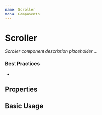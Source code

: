 ```yaml
---
name: Scroller
menu: Components
---
```



# Scroller

_Scroller component description placeholder ..._

### Best Practices

-

## Properties

<Props of={Scroller} />

## Basic Usage

<Scroller></Scroller>
